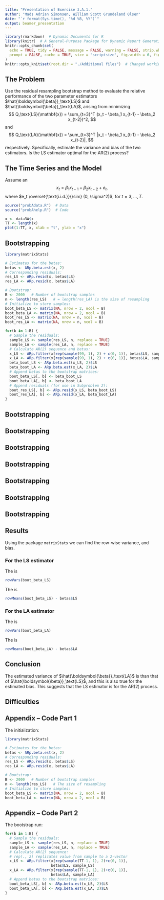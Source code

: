 ```yaml
---
title: "Presentation of Exercise 3.A.1."
author: "Mads Adrian Simonsen, William Scott Grundeland Olsen"
date: "`r format(Sys.time(), '%d %B, %Y')`"
output: beamer_presentation
---
```


```r
library(rmarkdown)  # Dynamic Documents for R
library(knitr)  # A General-Purpose Package for Dynamic Report Generation in R
knitr::opts_chunk$set(
  echo = TRUE, tidy = FALSE, message = FALSE, warning = FALSE, strip.white = TRUE,
  prompt = FALSE, cache = TRUE, size = "scriptsize", fig.width = 6, fig.height = 4
)
knitr::opts_knit$set(root.dir = "./Additional files")  # Changed working directory
```

## The Problem

Use the residual resampling bootstrap method to evaluate the relative performance of the two parameter estimators $\hat{\boldsymbol{\beta}}_\text{LS}$ and $\hat{\boldsymbol{\beta}}_\text{LA}$, arising from minimizing
$$
  Q_\text{LS}(\mathbf{x}) = \sum_{t=3}^T (x_t - \beta_1 x_{t-1} - \beta_2 x_{t-2})^2,
$$
and
$$
  Q_\text{LA}(\mathbf{x}) = \sum_{t=3}^T |x_t - \beta_1 x_{t-1} - \beta_2 x_{t-2}|,
$$
respectively. Specifically, estimate the variance and bias of the two estimators. Is the LS estimator optimal for the AR(2) process?



## The Time Series and the Model

Assume an \textcolor{red}{AR(2) model}
$$
  x_t = \beta_1 x_{t-1} + \beta_2 x_{t-2} + e_t,
$$
where $e_t \overset{\text{i.i.d.}}{\sim} (0, \sigma^2)$, for $t=3,\dots,T$.

```r
source("probAdata.R")  # Data
source("probAhelp.R")  # Code

x <- data3A$x
TT <- length(x)
plot(1:TT, x, xlab = "t", ylab = "x")
```



## Bootstrapping

```r

library(matrixStats)

# Estimates for the betas:
betas <- ARp.beta.est(x, 2)
# Corresponding residuals:
res_LS <- ARp.resid(x, betas$LS)
res_LA <- ARp.resid(x, betas$LA)

# Bootstrap:
B <- 2000   # Number of bootstrap samples
n <- length(res_LS)   # = length(res_LA) is the size of resampling
# Initialize to store samples:
boot_beta_LS <- matrix(NA, nrow = 2, ncol = B)
boot_beta_LA <- matrix(NA, nrow = 2, ncol = B)
boot_res_LS <- matrix(NA, nrow = n, ncol = B)
boot_res_LA <- matrix(NA, nrow = n, ncol = B)

for(b in 1:B) {
  # Sample the residuals:
  sample_LS <- sample(res_LS, n, replace = TRUE)
  sample_LA <- sample(res_LA, n, replace = TRUE)
  # Calculate AR(2) sequence and betas:
  x_LS <- ARp.filter(x[rep(sample(99, 1), 2) + c(0, 1)], betas$LS, sample_LS)
  x_LA <- ARp.filter(x[rep(sample(99, 1), 2) + c(0, 1)], betas$LA, sample_LA)
  beta_boot_LS <- ARp.beta.est(x_LS, 2)$LS
  beta_boot_LA <- ARp.beta.est(x_LA, 2)$LA
  # Append betas to the bootstrap matrices:
  boot_beta_LS[, b] <- beta_boot_LS
  boot_beta_LA[, b] <- beta_boot_LA
  # Append residuals (for use in Subproblem 2):
  boot_res_LS[, b] <- ARp.resid(x_LS, beta_boot_LS)
  boot_res_LA[, b] <- ARp.resid(x_LA, beta_boot_LA)
}

```

\begin{itemize}
  \item Use \texttt{ARp.beta.est} to calculate the estimated betas.
\end{itemize}


## Bootstrapping

\begin{itemize}
  \item Use \texttt{ARp.beta.est} to calculate the estimated betas.
  \item Use \texttt{ARp.resid} to find the corresponding residuals.
\end{itemize}


## Bootstrapping

\begin{itemize}
  \item Use \texttt{ARp.beta.est} to calculate the estimated betas.
  \item Use \texttt{ARp.resid} to find the corresponding residuals.
  \item Initialize matrices to store the bootstrap samples.
\end{itemize}




## Bootstrapping

\begin{itemize}
  \item Use \texttt{ARp.beta.est} to calculate the estimated betas.
  \item Use \texttt{ARp.resid} to find the corresponding residuals.
  \item Initialize matrices to store the bootstrap samples.
  \item Run the bootstrapping $B$ times.
\end{itemize}




## Bootstrapping

\begin{itemize}
  \item Use \texttt{ARp.beta.est} to calculate the estimated betas.
  \item Use \texttt{ARp.resid} to find the corresponding residuals.
  \item Initialize matrices to store the bootstrap samples.
  \item Run the bootstrapping $B$ times.
  \begin{itemize}
    \item Sample from the calculated residuals with replacement.
  \end{itemize}
\end{itemize}




## Bootstrapping

\begin{itemize}
  \item Use \texttt{ARp.beta.est} to calculate the estimated betas.
  \item Use \texttt{ARp.resid} to find the corresponding residuals.
  \item Initialize matrices to store the bootstrap samples.
  \item Run the bootstrapping $B$ times.
  \begin{itemize}
    \item Sample from the calculated residuals with replacement.
    \item Calculate the AR(2) sequence where the initial values are chosen at random, using \texttt{ARp.filter}.
  \end{itemize}
\end{itemize}




## Bootstrapping

\begin{itemize}
  \item Use \texttt{ARp.beta.est} to calculate the estimated betas.
  \item Use \texttt{ARp.resid} to find the corresponding residuals.
  \item Initialize matrices to store the bootstrap samples.
  \item Run the bootstrapping $B$ times.
  \begin{itemize}
    \item Sample from the calculated residuals with replacement.
    \item Calculate the AR(2) sequence where the initial values are chosen at random, using \texttt{ARp.filter}.
    \item Using again \texttt{ARp.beta.est}, calculate the estimated betas, and add them to the previously mentioned matrix.
  \end{itemize}
\end{itemize}




## Bootstrapping

\begin{itemize}
  \item Use \texttt{ARp.beta.est} to calculate the estimated betas.
  \item Use \texttt{ARp.resid} to find the corresponding residuals.
  \item Initialize matrices to store the bootstrap samples.
  \item Run the bootstrapping $B$ times.
  \begin{itemize}
    \item Sample from the calculated residuals with replacement.
    \item Calculate the AR(2) sequence where the initial values are chosen at random, using \texttt{ARp.filter}.
    \item Using again \texttt{ARp.beta.est}, calculate the estimated betas, and add them to the previously mentioned matrix.
  \end{itemize}
  \item Do inference on the betas obtained.
\end{itemize}



## Results
Using the package `matrixStats` we can find the row-wise variance, and bias.

### For the LS estimator
The \textcolor{red}{variance} is
```r

rowVars(boot_beta_LS)

```
The \textcolor{red}{bias} is
```r

rowMeans(boot_beta_LS) - betas$LS

```

### For the LA estimator
The \textcolor{red}{variance} is
```r

rowVars(boot_beta_LA)

```
The \textcolor{red}{bias} is
```r

rowMeans(boot_beta_LA) - betas$LA

```



## Conclusion
The estimated variance of $\hat{\boldsymbol{\beta}}_\text{LA}$ is \textcolor{red}{smaller} than that of $\hat{\boldsymbol{\beta}}_\text{LS}$, and this is also true for the estimated bias. This suggests that the LS estimator is \textcolor{red}{not optimal} for the $\text{AR}(2)$ process.



## Difficulties
\begin{itemize}
  \item The function \texttt{filter()} in the help files had a name collision when using the \texttt{tidyverse} package. We therefore had to use \texttt{stats::filter()}.
\end{itemize}



## Appendix -- Code Part 1

<!--
Note: Not to be shown during the presentation, but if there are any questions, this might help answering them.
-->

The initialization:

```r

library(matrixStats)

# Estimates for the betas:
betas <- ARp.beta.est(x, 2)
# Corresponding residuals:
res_LS <- ARp.resid(x, betas$LS)
res_LA <- ARp.resid(x, betas$LA)

# Bootstrap:
B <- 2000   # Number of bootstrap samples
n <- length(res_LS)   # The size of resampling
# Initialize to store samples:
boot_beta_LS <- matrix(NA, nrow = 2, ncol = B)
boot_beta_LA <- matrix(NA, nrow = 2, ncol = B)

```


## Appendix -- Code Part 2

The bootstrap run:

```r

for(b in 1:B) {
  # Sample the residuals:
  sample_LS <- sample(res_LS, n, replace = TRUE)
  sample_LA <- sample(res_LA, n, replace = TRUE)
  # Calculate AR(2) sequence:
  # rep(., 2) replicates value from sample to a 2-vector
  x_LS <- ARp.filter(x[rep(sample(TT-1, 1), 2)+c(0, 1)],
                     betas$LS, sample_LS)
  x_LA <- ARp.filter(x[rep(sample(TT-1, 1), 2)+c(0, 1)],
                     betas$LA, sample_LA)
  # Append betas to the bootstrap matrices:
  boot_beta_LS[, b] <- ARp.beta.est(x_LS, 2)$LS
  boot_beta_LA[, b] <- ARp.beta.est(x_LA, 2)$LA
}

```
